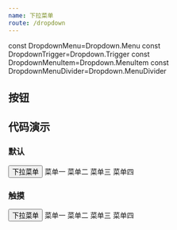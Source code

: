 ```yaml
---
name: 下拉菜单
route: /dropdown
---
```


const DropdownMenu=Dropdown.Menu
const DropdownTrigger=Dropdown.Trigger
const DropdownMenuItem=Dropdown.MenuItem
const DropdownMenuDivider=Dropdown.MenuDivider

## 按钮

## 代码演示

### 默认

<Playground>
  <Dropdown>
            <Dropdown.Trigger>
              <Button type="primary">下拉菜单</Button>
            </Dropdown.Trigger>
            <Dropdown.Menu>
              <Dropdown.MenuItem >
                菜单一
              </Dropdown.MenuItem>
              <Dropdown.MenuItem >
                菜单二
              </Dropdown.MenuItem>
              <Dropdown.MenuItem >
                菜单三
              </Dropdown.MenuItem>
              <Dropdown.MenuItem >
                菜单四
              </Dropdown.MenuItem>
            </Dropdown.Menu>
  </Dropdown>
</Playground>

### 触摸 

<Playground>
  <Dropdown trigger="hover">
            <Dropdown.Trigger>
              <Button type="primary">下拉菜单</Button>
            </Dropdown.Trigger>
            <Dropdown.Menu>
              <Dropdown.MenuItem >
                菜单一
              </Dropdown.MenuItem>
              <Dropdown.MenuItem >
                菜单二
              </Dropdown.MenuItem>
              <Dropdown.MenuItem >
                菜单三
              </Dropdown.MenuItem>
              <Dropdown.MenuItem >
                菜单四
              </Dropdown.MenuItem>
            </Dropdown.Menu>
  </Dropdown>
</Playground>